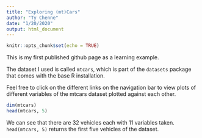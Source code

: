 ```yaml
---
title: "Exploring (mt)Cars"
author: "Ty Chenne"
date: "1/20/2020"
output: html_document
---
```


```r
knitr::opts_chunk$set(echo = TRUE)
```

This is my first published github page as a learning example.

The dataset I used is called `mtcars`, which is part of the `datasets` package that comes with the base R installation.

Feel free to click on the different links on the navigation bar to view plots of different variables of the mtcars dataset plotted against each other.


```r
dim(mtcars)
head(mtcars, 5)
```

We can see that there are 32 vehicles each with 11 variables taken. `head(mtcars, 5)` returns the first five vehicles of the dataset. 

